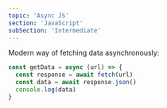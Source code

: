 ```yaml
---
topic: 'Async JS'
section: 'JavaScript'
subSection: 'Intermediate'
---
```


<LearnSectionHeader topic={topic} />

<LearnSectionContent>
  Modern way of fetching data asynchronously:
</LearnSectionContent>

```javascript
const getData = async (url) => {
  const response = await fetch(url)
  const data = await response.json()
  console.log(data)
}
```

